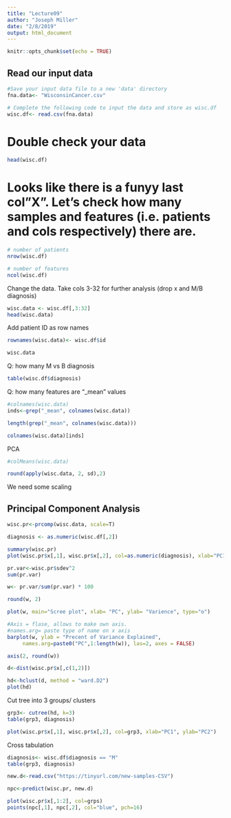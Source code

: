 ```yaml
---
title: "Lecture09"
author: "Joseph Miller"
date: "2/8/2019"
output: html_document
---
```


```r
knitr::opts_chunk$set(echo = TRUE)
```

## Read our input data

```r
#Save your input data file to a new 'data' directory
fna.data<- "WisconsinCancer.csv"

# Complete the following code to input the data and store as wisc.df
wisc.df<- read.csv(fna.data)
```

# Double check your data

```r
head(wisc.df)
```

# Looks like there is a funyy last col"X". Let's check how many samples and features (i.e. patients and cols respectively) there are.

```r
# number of patients
nrow(wisc.df)

# number of features
ncol(wisc.df)
```

Change the data. Take cols 3-32 for further analysis (drop x and M/B diagnosis)

```r
wisc.data <- wisc.df[,3:32]
head(wisc.data)
```

Add patient ID as row names

```r
rownames(wisc.data)<- wisc.df$id

wisc.data
```

Q: how many M vs B diagnosis

```r
table(wisc.df$diagnosis)
```

Q: how many features are "_mean" values

```r
#colnames(wisc.data)
inds<-grep("_mean", colnames(wisc.data))

length(grep("_mean", colnames(wisc.data)))

colnames(wisc.data)[inds]
```


PCA

```r
#colMeans(wisc.data)

round(apply(wisc.data, 2, sd),2)
```

We need some scaling 

## Principal Component Analysis

```r
wisc.pr<-prcomp(wisc.data, scale=T)

diagnosis <- as.numeric(wisc.df[,2])

summary(wisc.pr)
plot(wisc.pr$x[,1], wisc.pr$x[,2], col=as.numeric(diagnosis), xlab="PC1", ylab="PC2")
```

```r
pr.var<-wisc.pr$sdev^2
sum(pr.var)

w<- pr.var/sum(pr.var) * 100

round(w, 2)

plot(w, main="Scree plot", xlab= "PC", ylab= "Varience", type="o")
```


```r

#Axis = flase, allows to make own axis.
#names.arg= paste type of name on x axis
barplot(w, ylab = "Precent of Variance Explained",
     names.arg=paste0("PC",1:length(w)), las=2, axes = FALSE)

axis(2, round(w))
```


```r
d<-dist(wisc.pr$x[,c(1,2)])

hd<-hclust(d, method = "ward.D2")
plot(hd)
```


Cut tree into 3 groups/ clusters

```r
grp3<- cutree(hd, k=3)
table(grp3, diagnosis)


```


```r
plot(wisc.pr$x[,1], wisc.pr$x[,2], col=grp3, xlab="PC1", ylab="PC2")
```

Cross tabulation

```r
diagnosis<- wisc.df$diagnosis == "M"
table(grp3, diagnosis)
```



```r
new.d<-read.csv("https://tinyurl.com/new-samples-CSV")

npc<-predict(wisc.pr, new.d)

plot(wisc.pr$x[,1:2], col=grps)
points(npc[,1], npc[,2], col="blue", pch=16)
```































